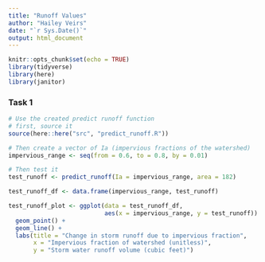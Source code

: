 ```yaml
---
title: "Runoff Values"
author: "Hailey Veirs"
date: "`r Sys.Date()`"
output: html_document
---
```


```r
knitr::opts_chunk$set(echo = TRUE)
library(tidyverse)
library(here)
library(janitor)
```

### Task 1

```r
# Use the created predict runoff function
# first, source it
source(here::here("src", "predict_runoff.R"))

# Then create a vector of Ia (impervious fractions of the watershed)
impervious_range <- seq(from = 0.6, to = 0.8, by = 0.01)

# Then test it
test_runoff <- predict_runoff(Ia = impervious_range, area = 182)

test_runoff_df <- data.frame(impervious_range, test_runoff)

test_runoff_plot <- ggplot(data = test_runoff_df, 
                           aes(x = impervious_range, y = test_runoff)) +
  geom_point() +
  geom_line() + 
  labs(title = "Change in storm runoff due to impervious fraction",
       x = "Impervious fraction of watershed (unitless)", 
       y = "Storm water runoff volume (cubic feet)")
```


